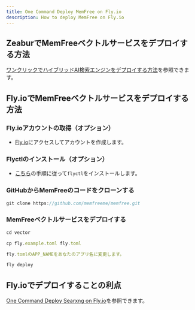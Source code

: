 ```yaml
---
title: One Command Deploy MemFree on Fly.io
description: How to deploy MemFree on Fly.io
---
```


## ZeaburでMemFreeベクトルサービスをデプロイする方法

[ワンクリックでハイブリッドAI検索エンジンをデプロイする方法](/docs/one-click-deploy-ai-search)を参照できます。

## Fly.ioでMemFreeベクトルサービスをデプロイする方法

<Steps>

### Fly.ioアカウントの取得（オプション）

-   [Fly.io](https://fly.io)にアクセスしてアカウントを作成します。

### Flyctlのインストール（オプション）

-   [こちら](https://fly.io/docs/flyctl/install/)の手順に従って`flyctl`をインストールします。

### GitHubからMemFreeのコードをクローンする

```js
git clone https://github.com/memfreeme/memfree.git
```

### MemFreeベクトルサービスをデプロイする

```js
cd vector

cp fly.example.toml fly.toml

fly.tomlのAPP_NAMEをあなたのアプリ名に変更します。

fly deploy
```

</Steps>

## Fly.ioでデプロイすることの利点

[One Command Deploy Searxng on Fly.io](/docs/deploy-searxng-fly-io)を参照できます。

